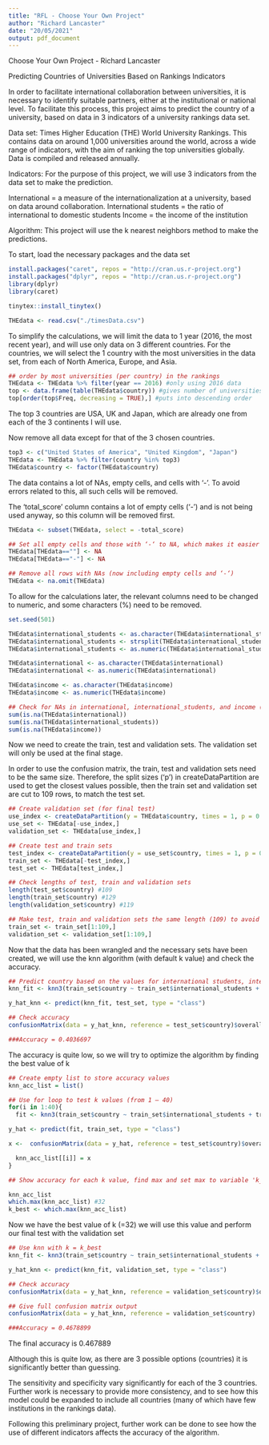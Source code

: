 ```yaml
---
title: "RFL - Choose Your Own Project"
author: "Richard Lancaster"
date: "20/05/2021"
output: pdf_document
---
```


Choose Your Own Project - Richard Lancaster

Predicting Countries of Universities Based on Rankings Indicators

In order to facilitate international collaboration between universities, it is necessary to identify suitable partners, either at the institutional or national level. To facilitate this process, this project aims to predict the country of a university, based on data in 3 indicators of a university rankings data set.

Data set: Times Higher Education (THE) World University Rankings. This contains data on around 1,000 universities around the world, across a wide range of indicators, with the aim of ranking the top universities globally. Data is compiled and released annually.

Indicators: For the purpose of this project, we will use 3 indicators from the data set to make the prediction.

International = a measure of the internationalization at a university, based on data around collaboration.
International students = the ratio of international to domestic students
Income = the income of the institution

Algorithm: This project will use the k nearest neighbors method to make the predictions.

To start, load the necessary packages and the data set

```r
install.packages("caret", repos = "http://cran.us.r-project.org")
install.packages("dplyr", repos = "http://cran.us.r-project.org")
library(dplyr)
library(caret)

tinytex::install_tinytex()

THEdata <- read.csv("./timesData.csv") 

```

To simplify the calculations, we will limit the data to 1 year (2016, the most recent year), and will use only data on 3 different countries. For the countries, we will select the 1 country with the most universities in the data set, from each of North America, Europe, and Asia.


```r
## order by most universities (per country) in the rankings
THEdata <- THEdata %>% filter(year == 2016) #only using 2016 data
top <- data.frame(table(THEdata$country)) #gives number of universities for each country
top[order(top$Freq, decreasing = TRUE),] #puts into descending order
```

The top 3 countries are USA, UK and Japan, which are already one from each of the 3 continents I will use.

Now remove all data except for that of the 3 chosen countries.

```r
top3 <- c("United States of America", "United Kingdom", "Japan") 
THEdata <- THEdata %>% filter(country %in% top3)
THEdata$country <- factor(THEdata$country) 
```

The data contains a lot of NAs, empty cells, and cells with '-'. To avoid errors related to this, all such cells will be removed.

The 'total_score' column contains a lot of empty cells ('-') and is not being used anyway, so this column will be removed first.

```r
THEdata <- subset(THEdata, select = -total_score)

## Set all empty cells and those with ‘-‘ to NA, which makes it easier to remove them
THEdata[THEdata==""] <- NA
THEdata[THEdata=="-"] <- NA

## Remove all rows with NAs (now including empty cells and ‘-‘)
THEdata <- na.omit(THEdata)
```

To allow for the calculations later, the relevant columns need to be changed to numeric, and some characters (%) need to be removed.

```r
set.seed(501) 

THEdata$international_students <- as.character(THEdata$international_students)
THEdata$international_students <- strsplit(THEdata$international_students, "%")
THEdata$international_students <- as.numeric(THEdata$international_students)

THEdata$international <- as.character(THEdata$international)
THEdata$international <- as.numeric(THEdata$international)

THEdata$income <- as.character(THEdata$income)
THEdata$income <- as.numeric(THEdata$income)

## Check for NAs in international, international_students, and income (none found)
sum(is.na(THEdata$international))
sum(is.na(THEdata$international_students))
sum(is.na(THEdata$income))

```

Now we need to create the train, test and validation sets. The validation set will only be used at the final stage.

In order to use the confusion matrix, the train, test and validation sets need to be the same size. Therefore, the split sizes ('p') in createDataPartition are used to get the closest values possible, then the train set and validation set are cut to 109 rows, to match the test set. 

```r
## Create validation set (for final test)
use_index <- createDataPartition(y = THEdata$country, times = 1, p = 0.5, list = FALSE)
use_set <- THEdata[-use_index,]
validation_set <- THEdata[use_index,]

## Create test and train sets
test_index <- createDataPartition(y = use_set$country, times = 1, p = 0.9, list = FALSE)
train_set <- THEdata[-test_index,]
test_set <- THEdata[test_index,]

## Check lengths of test, train and validation sets
length(test_set$country) #109
length(train_set$country) #129
length(validation_set$country) #119

## Make test, train and validation sets the same length (109) to avoid problems with confusion matrix
train_set <- train_set[1:109,]
validation_set <- validation_set[1:109,]

```

Now that the data has been wrangled and the necessary sets have been created, we will use the knn algorithm (with default k value) and check the accuracy.

```r
## Predict country based on the values for international students, international score, and income
knn_fit <- knn3(train_set$country ~ train_set$international_students + train_set$international + train_set$income, data = train_set)

y_hat_knn <- predict(knn_fit, test_set, type = "class")

## Check accuracy
confusionMatrix(data = y_hat_knn, reference = test_set$country)$overall["Accuracy"]

###Accuracy = 0.4036697
```

The accuracy is quite low, so we will try to optimize the algorithm by finding the best value of k

```r

## Create empty list to store accuracy values
knn_acc_list = list()

## Use for loop to test k values (from 1 – 40)
for(i in 1:40){
  fit <- knn3(train_set$country ~ train_set$international_students + train_set$international + train_set$income, data = train_set, k = i)

y_hat <- predict(fit, train_set, type = "class")

x <-  confusionMatrix(data = y_hat, reference = test_set$country)$overall["Accuracy"]

  knn_acc_list[[i]] = x
}

## Show accuracy for each k value, find max and set max to variable 'k_best'

knn_acc_list
which.max(knn_acc_list) #32	
k_best <- which.max(knn_acc_list)
```

Now we have the best value of k (=32) we will use this value and perform our final test with the validation set

```r

## Use knn with k = k_best
knn_fit <- knn3(train_set$country ~ train_set$international_students + train_set$international + train_set$income, data = train_set, k=k_best)

y_hat_knn <- predict(knn_fit, validation_set, type = "class")

## Check accuracy
confusionMatrix(data = y_hat_knn, reference = validation_set$country)$overall["Accuracy"]

## Give full confusion matrix output
confusionMatrix(data = y_hat_knn, reference = validation_set$country)

###Accuracy = 0.4678899

```

The final accuracy is 0.467889

Although this is quite low, as there are 3 possible options (countries) it is significantly better than guessing.

The sensitivity and specificity vary significantly for each of the 3 countries. Further work is necessary to provide more consistency, and to see how this model could be expanded to include all countries (many of which have few institutions in the rankings data).


Following this preliminary project, further work can be done to see how the use of different indicators affects the accuracy of the algorithm. 